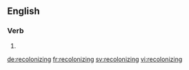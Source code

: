 ==English==

===Verb===
{{head|en}}

# {{present participle of|recolonize|lang=en}}

[[de:recolonizing]]
[[fr:recolonizing]]
[[sv:recolonizing]]
[[vi:recolonizing]]